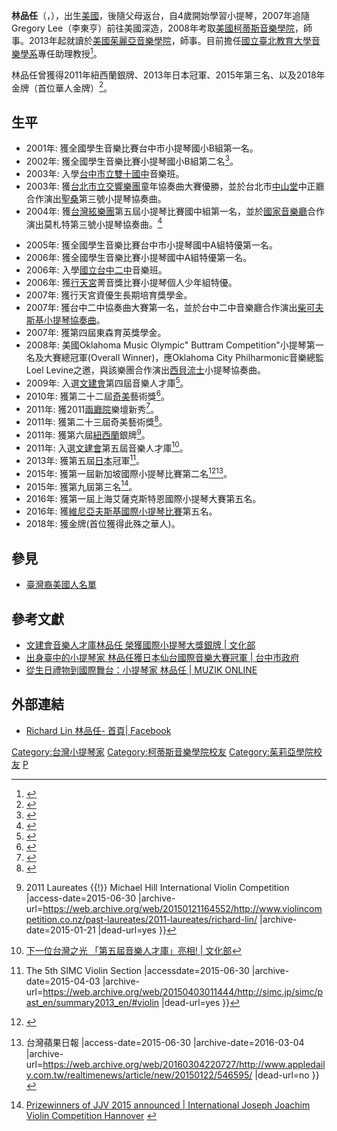 {{multiple issues|
{{blpsources|time=2015-06-30T13:33:48+00:00}}
{{refimprove|time=2015-06-30T13:33:48+00:00}}
{{年譜}}
{{Like-resume|time=2021-09-05T07:07:33+00:00}}
}}

{{Infobox musical artist
| name                = 林品任
| image               = 
| image_size          = 
| landscape           = 
| alt                 = 
| caption             = 
| background          = non_vocal_instrumentalist
| birth_name          = 林品任
| native_name         = Richard Lin
| native_name_lang    = 
| alias               = 
| birth_date          = {{birth date and age|1991|07|06}}
| birth_place         = [[美國|美國]]
| origin              = 
| death_date          = 
| death_place         = 
| genre               = [[古典音樂|古典音樂]]
| occupation          = [[音樂家|音樂家]]、[[教育家|教育家]]
| instrument          = [[小提琴|小提琴]]
| years_active        = 
| label               = 
| associated_acts     = 
| website             =https://www.richardlinviolin.com/ 
| notable_instruments = 
}}

'''林品任'''（{{lang|en|Richard Lin}}，{{bd|1991年|7月6日|catIdx=Lin林}}），出生[[美國|美國]]，後隨父母返台，自4歲開始學習小提琴，2007年追隨Gregory Lee（李東亨）前往美國深造，2008年考取[[美國|美國]][[柯蒂斯音樂學院|柯蒂斯音樂學院]]，師事{{tsl|en|Aaron Rosand|}}。2013年起就讀於[[美國|美國]][[茱莉亞學院|茱麗亞音樂學院]]，師事{{tsl|en|Lewis Kaplan|}}。目前擔任[[國立臺北教育大學|國立臺北教育大學音樂學系]]專任助理教授<ref name="NTUE">{{cite web|title=旅美小提琴家林品任 受聘國北教大音樂系|url=https://news.pts.org.tw/article/513492|publisher=[[公共電視文化事業基金會|公視新聞網]]|date=2021年2月17日|access-date=2021年4月24日|archive-date=2021年7月21日|archive-url=https://web.archive.org/web/20210721035204/https://news.pts.org.tw/article/513492|dead-url=no}}</ref>。

林品任曾獲得2011年紐西蘭{{tsl|en|Michael Hill International Violin Competition|麥可希爾國際小提琴大賽}}銀牌、2013年日本{{tsl|en|Sendai International Music Competition|仙台國際音樂大賽}}冠軍、2015年{{tsl|de|Internationaler Joseph Joachim Violinwettbewerb, Hannover||姚阿幸國際小提琴大賽}}第三名、以及2018年{{tsl|en|International Violin Competition of Indianapolis||第十屆美國印地安納波里斯國際小提琴大賽}}金牌（首位華人金牌）<ref name="小提琴家">{{Cite web |url=https://www.chinatimes.com/newspapers/20180917000588-260115?chdtv |title=林品任車禍重生 再獲小提琴金牌 |access-date=2019-09-21 |archive-date=2021-07-21 |archive-url=https://web.archive.org/web/20210721041530/https://www.chinatimes.com/newspapers/20180917000588-260115?chdtv |dead-url=no }}</ref>。

== 生平 ==
*2001年: 獲全國學生音樂比賽台中市小提琴國小B組第一名。
*2002年: 獲全國學生音樂比賽小提琴國小B組第二名<ref>{{Cite web |url=http://music.nhclac.gov.tw/music/90%E5%B9%B4%E9%9F%B3%E6%A8%82%E6%AF%94%E8%B3%BD%E8%B3%87%E6%96%99%E5%A4%BE/%E5%80%8B%E4%BA%BA%E7%B5%84/%E5%9C%8B%E5%B0%8F/%E5%9C%8B%E5%B0%8F%E7%B5%84B_%E5%B0%8F%E6%8F%90%E7%90%B4%E7%8D%A8%E5%A5%8F.jpg |title=個人組比賽結果 |access-date=2015-06-30 |archive-date=2016-03-04 |archive-url=https://web.archive.org/web/20160304094112/http://music.nhclac.gov.tw/music/90%E5%B9%B4%E9%9F%B3%E6%A8%82%E6%AF%94%E8%B3%BD%E8%B3%87%E6%96%99%E5%A4%BE/%E5%80%8B%E4%BA%BA%E7%B5%84/%E5%9C%8B%E5%B0%8F/%E5%9C%8B%E5%B0%8F%E7%B5%84B_%E5%B0%8F%E6%8F%90%E7%90%B4%E7%8D%A8%E5%A5%8F.jpg |dead-url=yes }}</ref>。
*2003年: 入學[[臺中市立雙十國民中學|台中市立雙十國中]]音樂班。
*2003年: 獲[[台北市立交響樂團|台北市立交響樂團]]童年協奏曲大賽優勝，並於台北市[[中山堂_(臺北市)|中山堂]]中正廳合作演出[[卡米耶·聖桑|聖桑]]第三號小提琴協奏曲。
*2004年: 獲[[台灣絃樂團|台灣絃樂團]]第五屆小提琴比賽國中組第一名，並於[[國家音樂廳|國家音樂廳]]合作演出莫札特第三號小提琴協奏曲。<ref>{{cite web |title=第五屆（2004年）小提琴比賽得主名單 |url=http://www.atstrings.com.tw/tw/?sid=contest&d=c |website=台灣絃樂團 |publisher=台灣絃樂團 |accessdate=2021-02-27 |archive-date=2021-07-21 |archive-url=https://web.archive.org/web/20210721054925/http://www.atstrings.com.tw/tw/?sid=contest&d=c |dead-url=no }}</ref>

*2005年: 獲全國學生音樂比賽台中市小提琴國中A組特優第一名。
*2006年: 獲全國學生音樂比賽小提琴國中A組特優第一名。
*2006年: 入學[[臺中市立臺中第二高級中等學校|國立台中二中]]音樂班。
*2006年: 獲[[行天宮|行天宮]]菁音獎比賽小提琴個人少年組特優。
*2007年: 獲行天宮資優生長期培育獎學金。
*2007年: 獲台中二中協奏曲大賽第一名，並於台中二中音樂廳合作演出[[彼得·柴可夫斯基|柴可夫斯基]][[小提琴协奏曲_(柴可夫斯基)|小提琴協奏曲]]。
*2007年: 獲第四屆東森育英獎學金。
*2008年: 美國Oklahoma Music Olympic" Buttram Competition"小提琴第一名及大賽總冠軍(Overall Winner)，應Oklahoma City Philharmonic音樂總監Loel Levine之邀，與該樂團合作演出[[让·西贝柳斯|西貝流士]]小提琴協奏曲。
*2009年: 入選[[中華民國文化部|文建會]]第四屆音樂人才庫<ref>{{Cite web |url=http://www.cna.com.tw/postwrite/Detail/46863.aspx#.VZKdMRuqrck |title=文建會第四屆音樂人才庫 獲選名單公布暨全國巡迴音樂會 |access-date=2015-06-30 |archive-date=2019-12-02 |archive-url=https://web.archive.org/web/20191202094234/https://www.cna.com.tw/postwrite/Detail/46863.aspx#.VZKdMRuqrck |dead-url=no }}</ref>。
*2010年: 獲第二十二屆[[奇美實業|奇美]]藝術獎<ref>{{Cite web |url=http://www.chimeimuseum.org/%E6%AD%B7%E5%B1%86%E5%A5%87%E7%BE%8E%E8%97%9D%E8%A1%93%E7%8D%8E/BD6874AC-D6CA-4D91-A9E5-531256DA7136?sid=36 |title=第二十二屆奇美藝術獎(2010年) |access-date=2015-06-30 |archive-date=2016-03-05 |archive-url=https://web.archive.org/web/20160305000028/http://www.chimeimuseum.org/%E6%AD%B7%E5%B1%86%E5%A5%87%E7%BE%8E%E8%97%9D%E8%A1%93%E7%8D%8E/BD6874AC-D6CA-4D91-A9E5-531256DA7136?sid=36 |dead-url=no }}</ref>。
*2011年: 獲2011[[國家兩廳院|兩廳院]]樂壇新秀<ref>{{Cite web |url=http://npac-ntch.org/program/show/40408e962e9eb9d8012ed772b7a907df?lang=zh |title=2011兩廳院樂壇新秀系列─林品任小提琴獨奏會 |access-date=2015-06-30 |archive-date=2021-07-21 |archive-url=https://web.archive.org/web/20210721035223/https://npac-ntch.org/program/show/40408e962e9eb9d8012ed772b7a907df?lang=zh |dead-url=no }}</ref>。
*2011年: 獲第二十三屆奇美藝術獎<ref>{{Cite web |url=http://www.chimeimuseum.org/%E6%AD%B7%E5%B1%86%E5%A5%87%E7%BE%8E%E8%97%9D%E8%A1%93%E7%8D%8E/BD6874AC-D6CA-4D91-A9E5-531256DA7136?sid=37 |title=第二十三屆奇美藝術獎(2011年) |access-date=2015-06-30 |archive-date=2015-09-23 |archive-url=https://web.archive.org/web/20150923202748/http://www.chimeimuseum.org/%E6%AD%B7%E5%B1%86%E5%A5%87%E7%BE%8E%E8%97%9D%E8%A1%93%E7%8D%8E/BD6874AC-D6CA-4D91-A9E5-531256DA7136?sid=37 |dead-url=no }}</ref>。
*2011年: 獲第六屆[[紐西蘭|紐西蘭]]{{tsl|en|Michael Hill International Violin Competition|麥可希爾國際小提琴大賽}}銀牌<ref>{{Cite web |url=http://www.violincompetition.co.nz/past-laureates/2011-laureates/richard-lin/ |title=Richard Lin {{!}} 2011 Laureates {{!}} Michael Hill International Violin Competition |access-date=2015-06-30 |archive-url=https://web.archive.org/web/20150121164552/http://www.violincompetition.co.nz/past-laureates/2011-laureates/richard-lin/ |archive-date=2015-01-21 |dead-url=yes }}</ref>。
*2011年: 入選[[中華民國文化部|文建會]]第五屆音樂人才庫<ref>[http://www.moc.gov.tw/information_250_21984.html 下一位台灣之光 「第五屆音樂人才庫」亮相! | 文化部]{{dead link|date=2018年3月 |bot=InternetArchiveBot |fix-attempted=yes }}</ref>。
*2013年: 獲第五屆[[日本|日本]]{{tsl|en|Sendai International Music Competition|仙台國際音樂大賽}}冠軍<ref>{{Cite web |url=http://simc.jp/simc/past_en/summary2013_en/#violin |title=Archive {{!}} The 5th SIMC Violin Section |accessdate=2015-06-30 |archive-date=2015-04-03 |archive-url=https://web.archive.org/web/20150403011444/http://simc.jp/simc/past_en/summary2013_en/#violin |dead-url=yes }}</ref>。
*2015年: 獲第一屆新加坡國際小提琴比賽第二名<ref>{{Cite web |url=http://singaporeviolincompetition.com/ |title=Singapore International Violin Competition |access-date=2015-06-30 |archive-date=2020-11-12 |archive-url=https://web.archive.org/web/20201112022826/https://www.singaporeviolincompetition.com/ |dead-url=no }}</ref><ref>{{Cite web |url=http://www.appledaily.com.tw/realtimenews/article/new/20150122/546595/ |title=新加坡小提琴賽 台音樂家奪冠 {{!}} 台灣蘋果日報 |access-date=2015-06-30 |archive-date=2016-03-04 |archive-url=https://web.archive.org/web/20160304220727/http://www.appledaily.com.tw/realtimenews/article/new/20150122/546595/ |dead-url=no }}</ref>。
*2015年: 獲第九屆{{tsl|de|Internationaler Joseph Joachim Violinwettbewerb, Hannover||漢諾威姚阿幸國際小提琴大賽}}第三名<ref>[http://www.jjv-hannover.de/en/node/1473 Prizewinners of JJV 2015 announced | International Joseph Joachim Violin Competition Hannover] {{Wayback|url=http://www.jjv-hannover.de/en/node/1473 |date=20160413153755 }}</ref>。
*2016年: 獲第一屆上海艾薩克斯特恩國際小提琴大賽第五名。
*2016年: 獲[[維尼亞夫斯基國際小提琴比賽|維尼亞夫斯基國際小提琴比賽]]第五名。
*2018年: 獲{{tsl|en|International Violin Competition of Indianapolis||第十屆美國印地安納波里斯國際小提琴大賽}}金牌(首位獲得此殊之華人)。

==參見==
* [[臺灣裔美國人名單|臺灣裔美國人名單]]

== 參考文獻 ==
{{reflist}}
*[https://web.archive.org/web/20160304185929/http://www.moc.gov.tw/information_250_22844.html 文建會音樂人才庫林品任 榮獲國際小提琴大獎銀牌 | 文化部]
*[http://www.taichung.gov.tw/ct.asp?xItem=475870&ctNode=7462&mp=100040 出身臺中的小提琴家 林品任獲日本仙台國際音樂大賽冠軍 | 台中市政府] {{Wayback|url=http://www.taichung.gov.tw/ct.asp?xItem=475870&ctNode=7462&mp=100040 |date=20150924121346 }}
*[https://www.muzik-online.com/tw/periodical/muzik/2011/58/d7eb8a10-afbe-440c-9fc8-63a3afbda9f2 從生日禮物到國際舞台：小提琴家 林品任 | MUZIK ONLINE]

==外部連結== 
*[https://zh-tw.facebook.com/richardlinviolinist/ Richard Lin 林品任- 首頁| Facebook ] {{Wayback|url=https://zh-tw.facebook.com/richardlinviolinist/ |date=20190921233617 }}

{{Authority control}}

{{DEFAULTSORT:L}}
[[Category:台灣小提琴家|Category:台灣小提琴家]]
[[Category:柯蒂斯音樂學院校友|Category:柯蒂斯音樂學院校友]]
[[Category:茱莉亞學院校友|Category:茱莉亞學院校友]]
[[Category:林姓|P]]